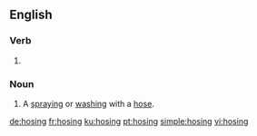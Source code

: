 ==English==

===Verb===
{{head|en|present participle}}

# {{present participle of|hose|lang=en}}

===Noun===
{{en-noun}}

# A [[spray]]ing or [[wash]]ing with a [[hose]].

[[de:hosing]]
[[fr:hosing]]
[[ku:hosing]]
[[pt:hosing]]
[[simple:hosing]]
[[vi:hosing]]
